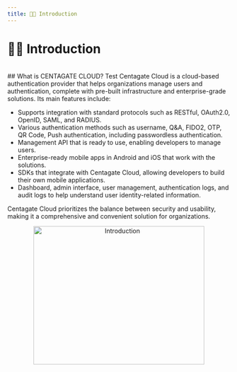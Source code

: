 ```yaml
---
title: 💁🏻 Introduction
---
```


# 💁🏻 Introduction
<td><tr><br>
## What is CENTAGATE CLOUD?
Test
Centagate Cloud is a cloud-based authentication provider that helps organizations manage users and authentication, complete with pre-built infrastructure and enterprise-grade solutions. Its main features include:

- Supports integration with standard protocols such as RESTful, OAuth2.0, OpenID, SAML, and RADIUS.
- Various authentication methods such as username, Q&A, FIDO2, OTP, QR Code, Push authentication, including passwordless authentication.
- Management API that is ready to use, enabling developers to manage users.
- Enterprise-ready mobile apps in Android and iOS that work with the solutions.
- SDKs that integrate with Centagate Cloud, allowing developers to build their own mobile applications.
- Dashboard, admin interface, user management, authentication logs, and audit logs to help understand user identity-related information.

Centagate Cloud prioritizes the balance between security and usability, making it a comprehensive and convenient solution for organizations.

&#x20;    
<p align="center">
  <img 
    src="https://raw.githubusercontent.com/signingclouddev/CentagateDocs/main/image/1.1 Introduction/introduction.png" 
    width="386" 
    height="313" 
    alt="Introduction"
  />
</p>

